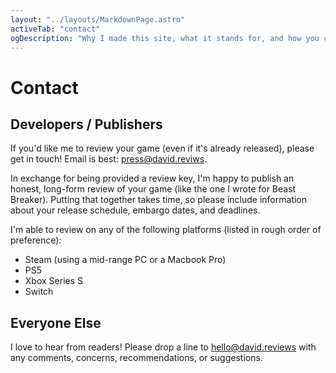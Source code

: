 ```yaml
---
layout: "../layouts/MarkdownPage.astro"
activeTab: "contact"
ogDescription: "Why I made this site, what it stands for, and how you can help."
---
```



# Contact

## Developers / Publishers

If you'd like me to review your game (even if it's already released), please get in touch! Email is best: press@david.reviws.

In exchange for being provided a review key, I'm happy to publish an honest, long-form review of your game (like the one I <SubtleLink href="/articles/beast-breaker-review/">wrote for Beast Breaker</SubtleLink>). Putting that together takes time, so please include information about your release schedule, embargo dates, and deadlines.

I'm able to review on any of the following platforms (listed in rough order of preference):

- Steam (using a mid-range PC or a Macbook Pro)
- PS5
- Xbox Series S
- Switch

## Everyone Else

I love to hear from readers! Please drop a line to hello@david.reviews with any comments, concerns, recommendations, or suggestions.
